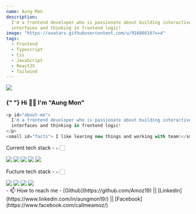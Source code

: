 ```yaml
---
name: Aung Mon
description:
  I'm a frontend developer who is passionate about building interactive user
  interfaces and thinking in frontend logic!
image: "https://avatars.githubusercontent.com/u/91686616?v=4"
tags:
  - Frontend
  - Typescript
  - Css
  - JavaScript
  - ReactJS
  - Tailwind
---
```


<div className="h-32 w-32 rounded-xl overflow-hidden mx-auto">
  <img src="https://avatars.githubusercontent.com/u/91686616?v=4" />
</div>

<h3 className="flex flex-row justify-center max-w-[240px] mt-5 mx-auto bg-slate-900 content-fixed rounded-2xl text-white">
  <span>
    {" "}
    Hi <span className="text-xl">👋🏽</span> I'm <span className="font-bold">"Aung Mon"</span>
  </span>
</h3>

<div className="container max-w-[720px] mx-auto flex flex-col items-center">

```javascript
<p id="about-me">
  I'm a frontend developer who is passionate about building interactive user
  interfaces and thinking in frontend logic!
</p>
<small id="facts"> I like learing new things and working with team!</small>
```

<div className="flex items-center mb-3">
  <p className="font-bold mr-3">Current tech stack - 👉🏻</p>
  <div className="bg-slate-900 flex justify-center gap-4 px-4 py-2 rounded-2xl">
    <img
      className="h-5"
      src="https://raw.githubusercontent.com/github/explore/80688e429a7d4ef2fca1e82350fe8e3517d3494d/topics/javascript/javascript.png"
    />
    <img
      className="h-5"
      src="https://raw.githubusercontent.com/github/explore/80688e429a7d4ef2fca1e82350fe8e3517d3494d/topics/typescript/typescript.png"
    />
    <img
      className="h-5"
      src="https://raw.githubusercontent.com/github/explore/80688e429a7d4ef2fca1e82350fe8e3517d3494d/topics/react/react.png"
    />
    <img
      className="h-5"
      src=" https://imgs.search.brave.com/hGwT1XWOE5s9l6sFNaWVB3YKfeoo0hadewIgx8rhdFA/rs:fit:860:0:0/g:ce/aHR0cHM6Ly91cGxv/YWQud2lraW1lZGlh/Lm9yZy93aWtpcGVk/aWEvY29tbW9ucy9k/L2Q1L1RhaWx3aW5k/X0NTU19Mb2dvLnN2/Zw.svg"
    />
    <img
      className="h-5"
      src="https://static-00.iconduck.com/assets.00/nextjs-icon-512x512-y563b8iq.png"
    />
  </div>
</div>

<div className="flex justify-center">
  <p className="font-bold mr-3">Fucture tech stack - 👉🏻</p>
  <div className="bg-slate-100 flex justify-center gap-4 px-4 py-2 rounded-2xl">
    <img
      className="h-5"
      src="https://static-00.iconduck.com/assets.00/nextjs-icon-512x512-y563b8iq.png"
    />
    <img
      className="h-5"
      src="https://raw.githubusercontent.com/github/explore/80688e429a7d4ef2fca1e82350fe8e3517d3494d/topics/nodejs/nodejs.png"
    />
    <img
      className="h-5"
      src="https://assets.stickpng.com/images/5848104fcef1014c0b5e4950.png"
    />
    <img
      className="h-5"
      src="https://upload.wikimedia.org/wikipedia/commons/thumb/9/9a/Laravel.svg/1200px-Laravel.svg.png"
    />
  </div>
</div>
- 📫 How to reach me - [Github](https://github.com/Amoz19) || [Linkedin](https://www.linkedin.com/in/aungmon19/) || [Facebook](https://www.facebook.com/callmeamoz/) 
</div>

